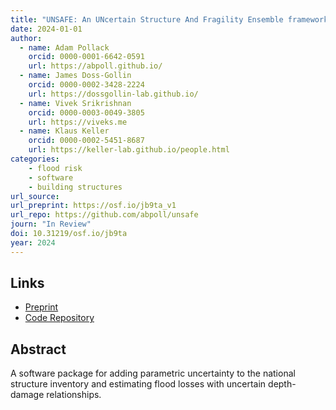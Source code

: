 ```yaml
---
title: "UNSAFE: An UNcertain Structure And Fragility Ensemble framework for property-level flood risk estimation"
date: 2024-01-01
author: 
  - name: Adam Pollack
    orcid: 0000-0001-6642-0591
    url: https://abpoll.github.io/
  - name: James Doss-Gollin
    orcid: 0000-0002-3428-2224
    url: https://dossgollin-lab.github.io/
  - name: Vivek Srikrishnan
    orcid: 0000-0003-0049-3805
    url: https://viveks.me
  - name: Klaus Keller
    orcid: 0000-0002-5451-8687
    url: https://keller-lab.github.io/people.html
categories:
    - flood risk
    - software
    - building structures
url_source: 
url_preprint: https://osf.io/jb9ta_v1
url_repo: https://github.com/abpoll/unsafe
journ: "In Review"
doi: 10.31219/osf.io/jb9ta
year: 2024
---
```


## Links

* [Preprint](https://osf.io/jb9ta_v1)
* [Code Repository](https://github.com/abpoll/unsafe)

## Abstract

A software package for adding parametric uncertainty to the national structure inventory and estimating flood losses with uncertain depth-damage relationships.